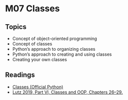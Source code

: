 # M07 Classes

## Topics

-   Concept of object-oriented programming
-   Concept of classes
-   Python's approach to organizing classes
-   Python's approach to creating and using classes
-   Creating your own classes

## Readings

-   [Classes (Official Python)](https://docs.python.org/3/tutorial/classes.html)
-   [Lutz 2019, Part VI, Classes and OOP, Chapters 26–29.](https://learning.oreilly.com/library/view/learning-python-5th/9781449355722/part06.html)